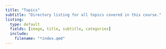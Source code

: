 ```yaml
---
title: "Topics"
subtitle: "Directory listing for all topics covered in this course."
listing: 
  type: default
  fields: [image, title, subtitle, categories]
  include:
    filename: "*index.qmd"
---
```

